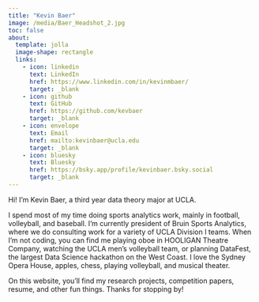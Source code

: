 ```yaml
---
title: "Kevin Baer"
image: /media/Baer_Headshot_2.jpg
toc: false
about: 
  template: jolla
  image-shape: rectangle
  links:
    - icon: linkedin
      text: LinkedIn
      href: https://www.linkedin.com/in/kevinmbaer/
      target: _blank
    - icon: github
      text: GitHub
      href: https://github.com/kevbaer
      target: _blank
    - icon: envelope
      text: Email
      href: mailto:kevinbaer@ucla.edu
      target: _blank
    - icon: bluesky
      text: Bluesky
      href: https://bsky.app/profile/kevinbaer.bsky.social
      target: _blank
---
```


Hi! I'm Kevin Baer, a third year data theory major at UCLA.

I spend most of my time doing sports analytics work, mainly in football, volleyball, and baseball. I'm currently president of Bruin Sports Analytics, where we do consulting work for a variety of UCLA Division I teams. When I'm not coding, you can find me playing oboe in HOOLIGAN Theatre Company, watching the UCLA men's volleyball team, or planning DataFest, the largest Data Science hackathon on the West Coast. I love the Sydney Opera House, apples, chess, playing volleyball, and musical theater.

On this website, you'll find my research projects, competition papers, resume, and other fun things. Thanks for stopping by!
